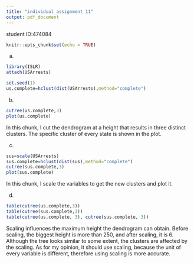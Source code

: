 ```yaml
---
title: "individual assignment 11"
output: pdf_document
---
```

student ID:474084
```r
knitr::opts_chunk$set(echo = TRUE)
```

(a)
```r
library(ISLR) 
attach(USArrests)

set.seed(1)
us.complete=hclust(dist(USArrests),method="complete")

```

(b)
```r
cutree(us.complete,3)
plot(us.complete)
```

In this chunk, I cut the dendrogram at a height that results in three distinct clusters. The specific cluster of every state is shown in the plot.


(c)
```r
sus=scale(USArrests)
sus.complete=hclust(dist(sus),method="complete")
cutree(sus.complete,3)
plot(sus.complete)
```

In this chunk, I scale the variables to get the new clusters and plot it.


(d)
```r
table(cutree(us.complete,3))
table(cutree(sus.complete,3))
table(cutree(us.complete, 3), cutree(sus.complete, 3))
```

Scaling influences the maximum height the dendrogram can obtain. Before scaling, the biggest height is more than 250, and after scaling, it is 6. Although the tree looks similar to some extent, the clusters are affected by the scaling. As for my opinion, it should use scaling, because the unit of every variable is different, therefore using scaling is more accurate.